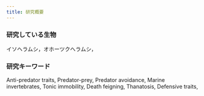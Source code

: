 ```yaml
---
title: 研究概要
---
```


### 研究している生物

イソヘラムシ，オホーツクへラムシ，

### 研究キーワード

Anti-predator traits, Predator-prey, Predator avoidance, Marine invertebrates, Tonic immobility, Death feigning, Thanatosis, Defensive traits,
